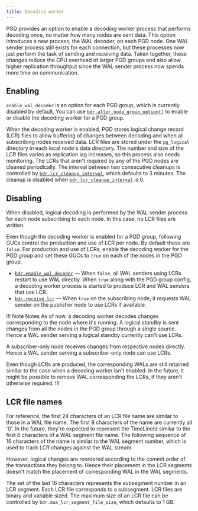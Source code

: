 ```yaml
---
title: Decoding worker
---
```


PGD provides an option to enable a decoding worker process that performs
decoding once, no matter how many nodes are sent data. This option introduces a
new process, the WAL decoder, on each PGD node. One WAL sender process still
exists for each connection, but these processes now just perform the task of
sending and receiving data. Taken together, these changes reduce the CPU
overhead of larger PGD groups and also allow higher replication throughput
since the WAL sender process now spends more time on communication.

## Enabling

`enable_wal_decoder` is an option for each PGD group, which is currently
disabled by default. You can use [`bdr.alter_node_group_option()`](../reference/nodes-management-interfaces/#bdralter_node_group_option) to enable or
disable the decoding worker for a PGD group.

When the decoding worker is enabled, PGD stores logical change record (LCR)
files to allow buffering of changes between decoding and when all
subscribing nodes received data. LCR files are stored under the
`pg_logical` directory in each local node's data directory. The number and
size of the LCR files varies as replication lag increases, so this process also
needs monitoring. The LCRs that aren't required by any of the PGD nodes are cleaned
periodically. The interval between two consecutive cleanups is controlled by
[`bdr.lcr_cleanup_interval`](/pgd/5/reference/pgd-settings#bdrlcr_cleanup_interval), which defaults to 3 minutes. The cleanup is
disabled when [`bdr.lcr_cleanup_interval`](/pgd/5/reference/pgd-settings#bdrlcr_cleanup_interval) is 0.

## Disabling

When disabled, logical decoding is performed by the WAL sender process for each
node subscribing to each node. In this case, no LCR files are written.

Even though the decoding worker is enabled for a PGD group, following
GUCs control the production and use of LCR per node. By default
these are `false`. For production and use of LCRs, enable the
decoding worker for the PGD group and set these GUCs to `true` on each of the nodes in the PGD group.

-   [`bdr.enable_wal_decoder`](/pgd/5/reference/pgd-settings#bdrenable_wal_decoder) &mdash; When `false`, all WAL
    senders using LCRs restart to use WAL directly. When `true`
    along with the PGD group config, a decoding worker process is
    started to produce LCR and WAL senders that use LCR.
-   [`bdr.receive_lcr`](/pgd/5/reference/pgd-settings#bdrreceive_lcr) &mdash; When `true` on the subscribing node, it requests WAL
    sender on the publisher node to use LCRs if available.


!!! Note Notes
As of now, a decoding worker decodes changes corresponding to the node where it's
running. A logical standby is sent changes from all the nodes in the PGD group
through a single source. Hence a WAL sender serving a logical standby currently can't
use LCRs.

A subscriber-only node receives changes from respective nodes directly. Hence
a WAL sender serving a subscriber-only node can use LCRs.

Even though LCRs are produced, the corresponding WALs are still retained similar
to the case when a decoding worker isn't enabled. In the future, it might be possible
to remove WAL corresponding the LCRs, if they aren't otherwise required.
!!!

## LCR file names

For reference, the first 24 characters of an LCR file name are similar to those
in a WAL file name. The first 8 characters of the name are currently all '0'.
In the future, they're expected to represent the TimeLineId similar to the first 8
characters of a WAL segment file name. The following sequence of 16 characters
of the name is similar to the WAL segment number, which is used to track LCR
changes against the WAL stream.

However, logical changes are
reordered according to the commit order of the transactions they belong to.
Hence their placement in the LCR segments doesn't match the placement of
corresponding WAL in the WAL segments.

The set of the last 16 characters represents the
subsegment number in an LCR segment. Each LCR file corresponds to a
subsegment. LCR files are binary and variable sized. The maximum size of an
LCR file can be controlled by `bdr.max_lcr_segment_file_size`, which
defaults to 1 GB.
